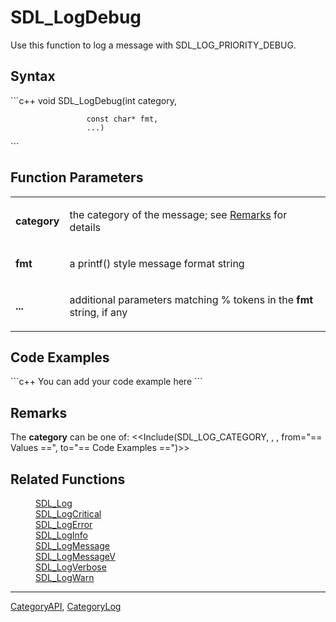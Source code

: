 
= SDL_LogDebug =
Use this function to log a message with SDL_LOG_PRIORITY_DEBUG.


== Syntax ==
```c++
void SDL_LogDebug(int         category, 
                  const char* fmt,
                  ...)
```

== Function Parameters ==
{|
|'''category'''
|the category of the message; see [[#category|Remarks]] for details
|-
|'''fmt'''
|a printf() style message format string
|-
|'''...'''
|additional parameters matching % tokens in the '''fmt''' string, if any
|}

== Code Examples ==
```c++
You can add your code example here
```

== Remarks ==
<span id="category"></span>
The '''category''' can be one of:
<<Include(SDL_LOG_CATEGORY, , , from="== Values ==", to="== Code Examples ==")>>

== Related Functions ==
:[[SDL_Log]]
:[[SDL_LogCritical]]
:[[SDL_LogError]]
:[[SDL_LogInfo]]
:[[SDL_LogMessage]]
:[[SDL_LogMessageV]]
:[[SDL_LogVerbose]]
:[[SDL_LogWarn]]


----
[[CategoryAPI]], [[CategoryLog]]
